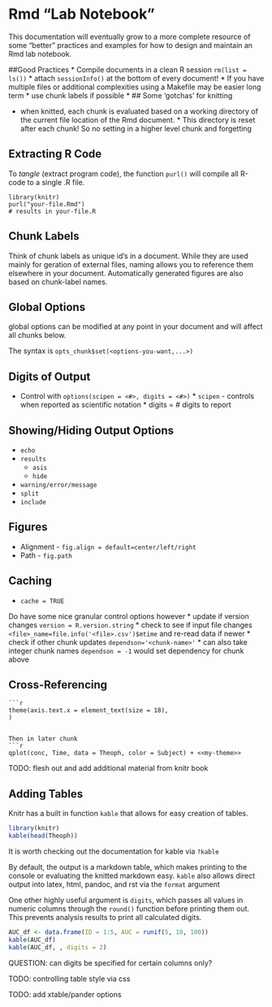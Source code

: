 Rmd "Lab Notebook"
========================================================

This documentation will eventually grow to a more complete resource of some "better" practices and examples for how to design and maintain an Rmd lab notebook.

##Good Practices
* Compile documents in a clean R session `rm(list = ls())`
* attach `sessionInfo()` at the bottom of every document!
* If you have multiple files or additional complexities using a Makefile may be easier long term
* use chunk labels if possible
* 
## Some 'gotchas' for knitting

* when knitted, each chunk is evaluated based on a working directory of the current file location of the Rmd document. 
        * This directory is reset after each chunk! So no setting in a higher level chunk and forgetting

## Extracting R Code
To *tangle* (extract program code), the function `purl()` will compile all R-code to a single .R file.

```
library(knitr)
purl("your-file.Rmd")
# results in your-file.R
```

## Chunk Labels
Think of chunk labels as unique id's in a document. While they are used mainly for geration of external files, naming allows you to reference them elsewhere in your document. Automatically generated figures are also based on chunk-label names.

## Global Options
global options can be modified at any point in your document and will affect all chunks below.

The syntax is `opts_chunk$set(<options-you-want,...>)`

## Digits of Output

* Control with `options(scipen = <#>, digits = <#>)`
        * `scipen` - controls when reported as scientific notation
        * digits = # digits to report

## Showing/Hiding Output Options
* `echo`
* `results`
    * `asis`
    * `hide`
* `warning/error/message`
* `split`
* `include`

## Figures
* Alignment - `fig.align = default=center/left/right`
* Path - `fig.path`

## Caching
* `cache = TRUE`

Do have some nice granular control options however
* update if version changes `version = R.version.string` 
* check to see if input file changes `<file>_name=file.info('<file>.csv')$mtime` and re-read data if newer
* check if other chunk updates `dependson='<chunk-name>'`
        * can also take integer chunk names `dependson = -1` would set dependency for chunk above

## Cross-Referencing

```
```r
theme(axis.text.x = element_text(size = 18),
)
```
```

Then in later chunk
```r
qplot(conc, Time, data = Theoph, color = Subject) + <<my-theme>>
```

TODO: flesh out and add additional material from knitr book

## Adding Tables

Knitr has a built in function `kable` that allows for easy creation of tables. 

```r
library(knitr)
kable(head(Theoph))
```

It is worth checking out the documentation for kable via `?kable`

By default, the output is a markdown table, which makes printing to the console or evaluating the knitted markdown easy. `kable` also allows direct output into latex, html, pandoc, and rst via the `format` argument

One other highly useful argument is `digits`, which passes all values in numeric columns through the `round()` function before printing them out. This prevents analysis results to print all calculated digits.

```r
AUC_df <- data.frame(ID = 1:5, AUC = runif(5, 10, 100))
kable(AUC_df)
kable(AUC_df, , digits = 2)
```

QUESTION: can digits be specified for certain columns only?

TODO: controlling table style via css

TODO: add xtable/pander options
